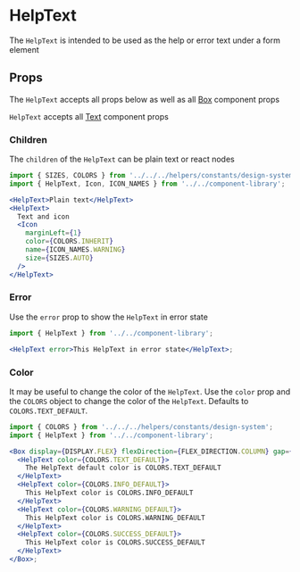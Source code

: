 


# HelpText

The `HelpText` is intended to be used as the help or error text under a form element

<Canvas>
  <Story id="ui-components-component-library-help-text-help-text-stories-js--default-story" />
</Canvas>

## Props

The `HelpText` accepts all props below as well as all [Box](/docs/ui-components-ui-box-box-stories-js--default-story#props) component props

<ArgsTable of={HelpText} />

`HelpText` accepts all [Text](/docs/ui-components-component-library-text-text-stories-js--default-story#props) component props

<ArgsTable of={Text} />

### Children

The `children` of the `HelpText` can be plain text or react nodes

<Canvas>
  <Story id="ui-components-component-library-help-text-help-text-stories-js--children" />
</Canvas>

```jsx
import { SIZES, COLORS } from '../../../helpers/constants/design-system';
import { HelpText, Icon, ICON_NAMES } from '../../component-library';

<HelpText>Plain text</HelpText>
<HelpText>
  Text and icon
  <Icon
    marginLeft={1}
    color={COLORS.INHERIT}
    name={ICON_NAMES.WARNING}
    size={SIZES.AUTO}
  />
</HelpText>
```

### Error

Use the `error` prop to show the `HelpText` in error state

<Canvas>
  <Story id="ui-components-component-library-help-text-help-text-stories-js--error-story" />
</Canvas>

```jsx
import { HelpText } from '../../component-library';

<HelpText error>This HelpText in error state</HelpText>;
```

### Color

It may be useful to change the color of the `HelpText`. Use the `color` prop and the `COLORS` object to change the color of the `HelpText`. Defaults to `COLORS.TEXT_DEFAULT`.

<Canvas>
  <Story id="ui-components-component-library-help-text-help-text-stories-js--color" />
</Canvas>

```jsx
import { COLORS } from '../../../helpers/constants/design-system';
import { HelpText } from '../../component-library';

<Box display={DISPLAY.FLEX} flexDirection={FLEX_DIRECTION.COLUMN} gap={2}>
  <HelpText color={COLORS.TEXT_DEFAULT}>
    The HelpText default color is COLORS.TEXT_DEFAULT
  </HelpText>
  <HelpText color={COLORS.INFO_DEFAULT}>
    This HelpText color is COLORS.INFO_DEFAULT
  </HelpText>
  <HelpText color={COLORS.WARNING_DEFAULT}>
    This HelpText color is COLORS.WARNING_DEFAULT
  </HelpText>
  <HelpText color={COLORS.SUCCESS_DEFAULT}>
    This HelpText color is COLORS.SUCCESS_DEFAULT
  </HelpText>
</Box>;
```
